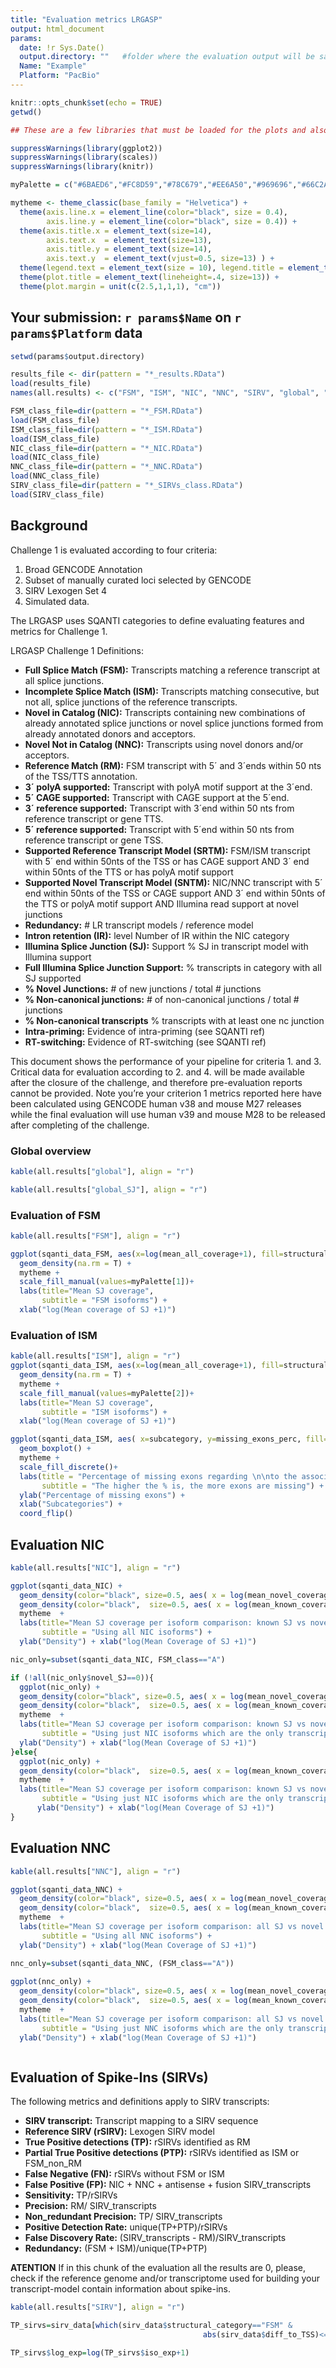 ```yaml
---
title: "Evaluation metrics LRGASP"
output: html_document
params:
  date: !r Sys.Date()
  output.directory: ""   #folder where the evaluation output will be saved
  Name: "Example"
  Platform: "PacBio"
---
```


```r
knitr::opts_chunk$set(echo = TRUE)
getwd()
```

```r
## These are a few libraries that must be loaded for the plots and also a couple of variables to make them "nice"

suppressWarnings(library(ggplot2))
suppressWarnings(library(scales))
suppressWarnings(library(knitr))

myPalette = c("#6BAED6","#FC8D59","#78C679","#EE6A50","#969696","#66C2A4", "goldenrod1", "darksalmon", "#41B6C4","tomato3", "#FE9929")

mytheme <- theme_classic(base_family = "Helvetica") +
  theme(axis.line.x = element_line(color="black", size = 0.4),
        axis.line.y = element_line(color="black", size = 0.4)) +
  theme(axis.title.x = element_text(size=14),
        axis.text.x  = element_text(size=13),
        axis.title.y = element_text(size=14),
        axis.text.y  = element_text(vjust=0.5, size=13) ) +
  theme(legend.text = element_text(size = 10), legend.title = element_text(size=11), legend.key.size = unit(0.5, "cm")) +
  theme(plot.title = element_text(lineheight=.4, size=13)) +
  theme(plot.margin = unit(c(2.5,1,1,1), "cm")) 

```

## Your submission: `r params$Name` on `r params$Platform` data

```r
setwd(params$output.directory)

results_file <- dir(pattern = "*_results.RData")
load(results_file)
names(all.results) <- c("FSM", "ISM", "NIC", "NNC", "SIRV", "global", "global_SJ")

FSM_class_file=dir(pattern = "*_FSM.RData")
load(FSM_class_file)
ISM_class_file=dir(pattern = "*_ISM.RData")
load(ISM_class_file)
NIC_class_file=dir(pattern = "*_NIC.RData")
load(NIC_class_file)
NNC_class_file=dir(pattern = "*_NNC.RData")
load(NNC_class_file)
SIRV_class_file=dir(pattern = "*_SIRVs_class.RData")
load(SIRV_class_file)

``` 


## Background

Challenge 1 is evaluated according to four criteria:

1. Broad GENCODE Annotation
2. Subset of manually curated loci selected by GENCODE
3. SIRV Lexogen Set 4
4. Simulated data.

The LRGASP uses SQANTI categories to define evaluating features and metrics for Challenge 1.

LRGASP Challenge 1 Definitions:

- **Full Splice Match (FSM):** Transcripts matching a reference transcript at all splice junctions.
- **Incomplete Splice Match (ISM):** Transcripts matching consecutive, but not all, splice junctions of the reference transcripts.
- **Novel in Catalog (NIC):**	Transcripts containing new combinations of already annotated splice junctions or novel splice junctions formed from already annotated donors and acceptors.
- **Novel Not in Catalog (NNC):**	Transcripts using novel donors and/or acceptors.
- **Reference Match (RM):**	FSM transcript with 5´ and 3´ends within 50 nts of the TSS/TTS annotation.
- **3´ polyA supported:**	Transcript with polyA motif support at the 3´end.
- **5´ CAGE supported:**	Transcript with CAGE support at the 5´end.
- **3´ reference supported:**	Transcript with 3´end within 50 nts from reference transcript or gene TTS.
- **5´ reference supported:**	Transcript with 5´end within 50 nts from reference transcript or gene TSS.
- **Supported Reference Transcript Model (SRTM):**	FSM/ISM transcript with 5´ end within 50nts of the TSS or has CAGE support AND 3´ end within 50nts of the TTS or has  polyA motif support
- **Supported Novel Transcript Model (SNTM):**	NIC/NNC transcript with 5´ end within 50nts of the TSS or CAGE support AND 3´ end within 50nts of the TTS or polyA motif support  AND Illumina read support at novel junctions
- **Redundancy:**	# LR transcript models / reference model
- **Intron retention (IR):** level	Number of IR within the NIC category
- **Illumina Splice Junction (SJ):** Support	% SJ in transcript model with Illumina support
- **Full Illumina Splice Junction Support:**	% transcripts in category with all SJ supported
- **% Novel Junctions:**	# of new junctions / total # junctions
- **% Non-canonical junctions:**	# of non-canonical junctions / total # junctions
- **% Non-canonical transcripts**	% transcripts with at least one nc junction
- **Intra-priming:**	Evidence of intra-priming (see SQANTI ref)
- **RT-switching:**	Evidence of RT-switching (see SQANTI ref)

This document shows the performance of your pipeline for criteria 1. and 3.  Critical data for evaluation according to 2. and 4. will be made available after the closure of the challenge, and therefore pre-evaluation reports cannot be provided. Note you’re your criterion 1 metrics reported here have been calculated using GENCODE human v38 and mouse M27 releases while the final evaluation will use human v39 and mouse M28 to be released after completing of the challenge.

### Global overview

```r
kable(all.results["global"], align = "r")

kable(all.results["global_SJ"], align = "r")
```

### Evaluation of FSM

```r

kable(all.results["FSM"], align = "r")

ggplot(sqanti_data_FSM, aes(x=log(mean_all_coverage+1), fill=structural_category ) )+
  geom_density(na.rm = T) +
  mytheme +
  scale_fill_manual(values=myPalette[1])+
  labs(title="Mean SJ coverage",
       subtitle = "FSM isoforms") +
  xlab("log(Mean coverage of SJ +1)")

```

### Evaluation of ISM

```r

kable(all.results["ISM"], align = "r")
ggplot(sqanti_data_ISM, aes(x=log(mean_all_coverage+1), fill=structural_category ) )+
  geom_density(na.rm = T) +
  mytheme +
  scale_fill_manual(values=myPalette[2])+
  labs(title="Mean SJ coverage",
       subtitle = "ISM isoforms") +
  xlab("log(Mean coverage of SJ +1)")

ggplot(sqanti_data_ISM, aes( x=subcategory, y=missing_exons_perc, fill=subcategory)) +
  geom_boxplot() + 
  mytheme + 
  scale_fill_discrete()+
  labs(title = "Percentage of missing exons regarding \n\nto the associated reference transcript",
       subtitle = "The higher the % is, the more exons are missing") +
  ylab("Percentage of missing exons") +
  xlab("Subcategories") +
  coord_flip()

```

## Evaluation NIC

```r

kable(all.results["NIC"], align = "r")

ggplot(sqanti_data_NIC) +
  geom_density(color="black", size=0.5, aes( x = log(mean_novel_coverage +1) , fill="Novel SJ"), alpha=0.5, na.rm = T) +
  geom_density(color="black",  size=0.5, aes( x = log(mean_known_coverage +1) , fill="Known SJ"), alpha=0.5, na.rm = T) +
  mytheme  +
  labs(title="Mean SJ coverage per isoform comparison: known SJ vs novel SJ",
       subtitle = "Using all NIC isoforms") +
  ylab("Density") + xlab("log(Mean Coverage of SJ +1)") 

nic_only=subset(sqanti_data_NIC, FSM_class=="A")

if (!all(nic_only$novel_SJ==0)){
  ggplot(nic_only) +
  geom_density(color="black", size=0.5, aes( x = log(mean_novel_coverage +1) , fill="Novel SJ"), alpha=0.5, na.rm = T) +
  geom_density(color="black",  size=0.5, aes( x = log(mean_known_coverage +1) , fill="Known SJ"), alpha=0.5, na.rm = T) +
  mytheme  +
  labs(title="Mean SJ coverage per isoform comparison: known SJ vs novel SJ",
       subtitle = "Using just NIC isoforms which are the only transcript expressed for that gene") +
  ylab("Density") + xlab("log(Mean Coverage of SJ +1)")
}else{
  ggplot(nic_only) +
  geom_density(color="black",  size=0.5, aes( x = log(mean_known_coverage +1) , fill="Known SJ"), alpha=0.5, na.rm = T) +
  mytheme  +
  labs(title="Mean SJ coverage per isoform comparison: known SJ vs novel SJ",
       subtitle = "Using just NIC isoforms which are the only transcript expressed for that gene") +
      ylab("Density") + xlab("log(Mean Coverage of SJ +1)")
}

```


## Evaluation NNC

```r

kable(all.results["NNC"], align = "r")

ggplot(sqanti_data_NNC) +
  geom_density(color="black", size=0.5, aes( x = log(mean_novel_coverage +1) , fill="Novel SJ"), alpha=0.5, na.rm = T) +
  geom_density(color="black",  size=0.5, aes( x = log(mean_known_coverage +1) , fill="Known SJ"), alpha=0.5, na.rm = T) +
  mytheme  +
  labs(title="Mean SJ coverage per isoform comparison: all SJ vs novel SJ",
       subtitle = "Using all NNC isoforms") +
  ylab("Density") + xlab("log(Mean Coverage of SJ +1)") 

nnc_only=subset(sqanti_data_NNC, (FSM_class=="A"))
  
ggplot(nnc_only) +
  geom_density(color="black", size=0.5, aes( x = log(mean_novel_coverage +1) , fill="Novel SJ"), alpha=0.5, na.rm = T) +
  geom_density(color="black",  size=0.5, aes( x = log(mean_known_coverage +1) , fill="Known SJ"), alpha=0.5, na.rm = T) +
  mytheme  +
  labs(title="Mean SJ coverage per isoform comparison: all SJ vs novel SJ",
       subtitle = "Using just NNC isoforms which are the only transcript expressed for that gene") +
  ylab("Density") + xlab("log(Mean Coverage of SJ +1)")



```


## Evaluation of Spike-Ins (SIRVs) 

The following metrics and definitions apply to SIRV transcripts:

- **SIRV transcript:**	Transcript mapping to a SIRV sequence
- **Reference SIRV (rSIRV):**	Lexogen SIRV model
- **True Positive detections (TP):**	rSIRVs identified as RM 
- **Partial True Positive detections (PTP):**	rSIRVs identified as ISM or FSM_non_RM
- **False Negative (FN):**	rSIRVs without FSM or ISM
- **False Positive (FP):**	NIC + NNC + antisense + fusion SIRV_transcripts
- **Sensitivity:**	TP/rSIRVs
- **Precision:**	RM/ SIRV_transcripts
- **Non_redundant Precision:**	TP/ SIRV_transcripts
- **Positive Detection Rate:**	unique(TP+PTP)/rSIRVs
- **False Discovery Rate:**	(SIRV_transcripts - RM)/SIRV_transcripts
- **Redundancy:**	(FSM + ISM)/unique(TP+PTP)

**ATENTION**
If in this chunk of the evaluation all the results are 0, please, check if the reference genome and/or transcriptome used for building your transcript-model  contain information about spike-ins.


```r
kable(all.results["SIRV"], align = "r")

TP_sirvs=sirv_data[which(sirv_data$structural_category=="FSM" & 
                                           abs(sirv_data$diff_to_TSS)<=50 & abs(sirv_data$diff_to_TTS)<=50),]

TP_sirvs$log_exp=log(TP_sirvs$iso_exp+1)

```


